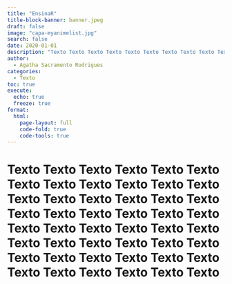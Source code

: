 ```yaml
---
title: "EnsinaR"
title-block-banner: banner.jpeg
draft: false
image: "capa-myanimelist.jpg"
search: false
date: 2020-01-01
description: "Texto Texto Texto Texto Texto Texto Texto Texto Texto Texto Texto Texto Texto Texto Texto Texto Texto Texto Texto Texto Texto Texto Texto Texto Texto Texto Texto Texto Texto Texto Texto Texto Texto Texto Texto Texto Texto Texto Texto Texto Texto Texto Texto Texto Texto Texto Texto Texto"
author: 
  - Agatha Sacramento Rodrigues
categories: 
  - Texto
toc: true
execute:
  echo: true
  freeze: true
format: 
  html:
    page-layout: full
    code-fold: true
    code-tools: true
---
```


# Texto Texto Texto Texto Texto Texto Texto Texto Texto Texto Texto Texto Texto Texto Texto Texto Texto Texto Texto Texto Texto Texto Texto Texto Texto Texto Texto Texto Texto Texto Texto Texto Texto Texto Texto Texto Texto Texto Texto Texto Texto Texto Texto Texto Texto Texto Texto Texto